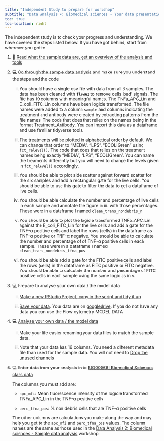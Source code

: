 ```yaml
---
title: "Independent Study to prepare for workshop"
subtitle: "Data Analysis 4: Biomedical sciences - Your data presentation"
toc: true
toc-location: right
---
```


The independent study is to check your progress and understanding. We 
have covered the steps listed below. If you have got behind, start 
from wherever you got to.


1.  📖  [Read what the sample data are, get an overview of the analysis and tools](../week-2/study_after_workshop.html)


2.  💻  [Go through the sample data analysis](../week-2/workshop.html) and make sure you understand the steps and the code
    
    i. You should have a single csv file with data from all 6 samples. 
       The data has been cleaned with **`flowAI`** to remove cells 
       'bad' signals. The file has 19 columns with meaningful names. 
       The TNFa_APC_Lin and E_coli_FITC_Lin columns have been logicle 
       transformed. The file names were added to a column `sample` and 
       columns indicating the treatment and antibody were created 
       by extracting patterns from the file names.  The code that 
       does that relies on the names being in the format 
       Treatment_Antibody. You can import this data as a dataframe 
       and use familiar tidyverse tools. 

    ii. The treatments will be plotted in alphabetical order by 
        default. We can change that order to "MEDIA", "LPS", 
        "ECOLIGreen" using `fct_relevel()`. The code that does that 
        relies on the treatment names being exactly "MEDIA", "LPS", 
        "ECOLIGreen". You can name the treaments differently but
        you will need to change the levels given in `fct_relevel()` 
        accordingly.
       
    iii. You should be able to plot side scatter against forward 
         scatter for the six samples and add a rectangular gate
         for the live cells. You should be able to use this gate
         to filter the data to get a dataframe of live cells.
  
    iv. You should be able calculate the number and percentage of 
        live cells in each sample and annotate the figure in iii. 
        with those percentages. These were in a dataframe I named
        `clean_trans_nondebris_n`.
        
    v.  You should be able to plot the logicle transformed 
        TNFa_APC_Lin against the E_coli_FITC_Lin for the live 
        cells and add a gate for the TNF-α positive 
        cells and label the rows (cells) in the dataframe as 
        TNF-α positive or TNF-α negative. You should be able to 
        calculate the number and percentage of of TNF-α positive 
        cells in each sample. These were in a dataframe I named 
        `clean_trans_nondebris_tfna_pos` 
    
    vi. You should be able add a gate for the FITC positive 
        cells and label the rows (cells) in the dataframe as 
        FITC positive or FITC negative. You should be able to 
        calculate the number and percentage of FITC positive cells 
        in each sample using the same logic as in v.

3.  💻  Prepare to analyse your own data / the model data

    i.  [Make a new RStudio Project, copy in the script and tidy it up](../week-2/study_after_workshop.html)
    
    ii.  [Save your data](../week-2/study_after_workshop.html). Your data are on [googledrive](https://drive.google.com/drive/folders/16OBb5ABVBd6ZxKf8uG7lPTx6cSNLvisT). If you do not have any data you can use the Flow cytometry MODEL DATA

4.  💻  [Analyse your own data / the model data](../week-4/workshop.html)
    
    i.  Make your life easier renaming your data files to match the 
        sample data.
        
    ii.  Note that your data has 16 columns. You need a different
         metadata file than used for the sample data. You will not 
         need to [Drop the unused channels](../week-2/workshop.html#drop-the-unused-channels-columns)


5.  💻  Enter data from your analysis in to [BIO00066I Biomedical Sciences class data](https://docs.google.com/spreadsheets/d/104EXdgsiIq-FuRF9Ly9zewEVdpkVWbyOwxSAmiqJepg/edit#gid=0)

    The columns you must add are:
    
    -   `apc_mfi`:	Mean fluorescence intensity of the logicle 
         transformed TNFa_APC_Lin in the TNF-α positive cells
    
    -   `perc_tfna_pos`:	% non debris cells that are TNF-α 
         positive cells   
    
    The other columns are calculations you make along the 
    way and may help you get to the `apc_mfi` and `perc_tfna_pos`
    values. The column names are the same as those used in the 
    [Data Analysis 2: Biomedical sciences - Sample data analysis](../week-2/workshop.html) 
    workshop